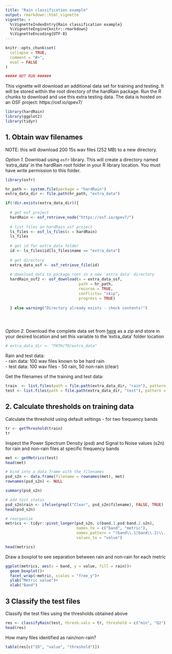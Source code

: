 ```yaml
---
title: "Rain classification example"
output: rmarkdown::html_vignette
vignette: >
  %\VignetteIndexEntry{Rain classification example}
  %\VignetteEngine{knitr::rmarkdown}
  %\VignetteEncoding{UTF-8}
---
```


```r
knitr::opts_chunk$set(
  collapse = TRUE,
  comment = "#>",
  eval = FALSE
)

```

```r
##### NOT RUN ######

```

This vignette will download an additional data set for training and testing. It will be stored within the root directory of the hardRain package. Run the R chunks to download and use this extra testing data. The data is hosted on an OSF project: https://osf.io/qpev7/

```r
library(hardRain)
library(ggplot2)
library(tidyr)

```


## 1. Obtain wav filenames

NOTE: this will download 200 15s wav files (252 MB) to a new directory.

*Option 1.* Download using `osfr` library. This will create a directory named 'extra_data' 
in the hardRain root folder in your R library location. 
You must have write permission to this folder.
```r
library(osfr)

hr_path <- system.file(package = "hardRain")
extra_data_dir <- file.path(hr_path, "extra_data")

if(!dir.exists(extra_data_dir)){
  
  # get osf project
  hardRain <- osf_retrieve_node("https://osf.io/qpev7/")
  
  # list files on hardRain osf project
  ls_files <- osf_ls_files(x = hardRain)
  ls_files
  
  # get id for extra_data folder
  id <- ls_files$id[ls_files$name == "extra_data"]
  
  # get directory 
  extra_data_osf <- osf_retrieve_file(id)
  
  # download data to package root in a new 'extra_data' directory
  hardRain_osf2 <- osf_download(x = extra_data_osf,
                                path = hr_path,
                                recurse = TRUE,
                                conflicts= "skip",
                                progress = TRUE)
  
  } else warning("Directory already exists - check contents!")





```

*Option 2.* 
Download the complete data set from [here](https://osf.io/qpev7/files/osfstorage) as a zip and store in your desired location 
and set this variable to the 'extra_data' folder location
```r
# extra_data_dir <- "PATH/TO/extra_data"

```

Rain and test data:  
- rain data: 100 wav files known to be hard rain  
- test data: 100 wav files - 50 rain, 50 non-rain (clear)  

Get the filenames of the training and test data:
```r
train  <- list.files(path = file.path(extra_data_dir, "rain"), pattern = "\\.wav$", full.names = TRUE)
test <- list.files(path = file.path(extra_data_dir, "test"), pattern = "\\.wav$", full.names = TRUE)


```


## 2. Calculate thresholds on training data

Calculate the threshold using default settings - for two frequency bands
```r
tr <- getThreshold(train)
tr
```


Inspect the Power Spectrum Density (psd) and Signal to Noise values (s2n) for rain and non-rain files at specific frequency bands

```r
met <- getMetrics(test)
head(met)

# bind into a data frame with the filenames
psd_s2n <- data.frame(filename = rownames(met), met)
rownames(psd_s2n) <- NULL

summary(psd_s2n)

# add test status
psd_s2n$rain <- ifelse(grepl("Clear", psd_s2n$filename), FALSE, TRUE)
head(psd_s2n)

# reorganise
metrics <- tidyr::pivot_longer(psd_s2n, c(band.1.psd:band.2.s2n),
                               names_to = c("band", "metric"),
                               names_pattern = "(band\\.1|band\\.2)\\.(.*)",
                               values_to = "value")

head(metrics)
```

Draw a boxplot to see separation between rain and non-rain for each metric
```r
ggplot(metrics, aes(x = band, y = value, fill = rain))+
  geom_boxplot()+
  facet_wrap(~metric, scales = "free_y")+
  ylab("Metric value")+
  xlab("Band")

```

## 3 Classify the test files 

Classify the test files using the thresholds obtained above
```r
res <- classifyRain(test, thresh.vals = tr, threshold = c("min", "Q2"), ID = !grepl("Clear", basename(test)))
head(res)
```

How many files identified as rain/non-rain?
```r
table(res[c("ID", "value", "threshold")])
```





